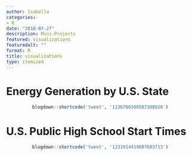 ```yaml
---
author: Isabella
categories:
- R
date: "2018-07-27"
description: Mini-Projects
featured: visualizations
featuredalt: ""
format: R
title: visualizations
type: itemized
---
```


# Energy Generation by U.S. State

<center>
```r
blogdown::shortcode('tweet', '1136706380587388928')
```
</center>

# U.S. Public High School Start Times
<center>
```r
blogdown::shortcode('tweet', '1231914419887603713')
```
</center>
